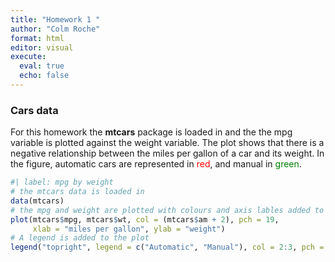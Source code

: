 ```yaml
---
title: "Homework 1 "
author: "Colm Roche"
format: html
editor: visual
execute: 
  eval: true
  echo: false
---
```


### Cars data

For this homework the **mtcars** package is loaded in and the the mpg variable is plotted against the weight variable. The plot shows that there is a negative relationship between the miles per gallon of a car and its weight. In the figure, automatic cars are represented in [red]{style="color: red;"}, and manual in [green]{style="color: green;"}.

```r

#| label: mpg by weight
# the mtcars data is loaded in
data(mtcars)
# the mpg and weight are plotted with colours and axis lables added to the plot.
plot(mtcars$mpg, mtcars$wt, col = (mtcars$am + 2), pch = 19, 
     xlab = "miles per gallon", ylab = "weight") 
# A legend is added to the plot
legend("topright", legend = c("Automatic", "Manual"), col = 2:3, pch = 19)

```
